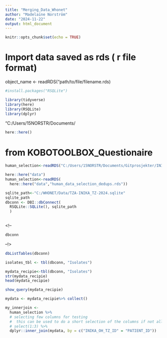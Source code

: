 ```yaml
---
title: "Merging_Data_Whonet"
author: "Madelaine Norström"
date: "2024-11-22"
output: html_document
---
```


```r
knitr::opts_chunk$set(echo = TRUE)
```

# Import data saved as rds ( r file format)

object_name <- readRDS("path/to/file/filename.rds)

```r
#install.packages("RSQLite")

```


```r
library(tidyverse)
library(here)
library(RSQLite)
library(dplyr)
```
"C:/Users/15NORSTR/Documents/

```r
here::here()

```
# from KOBOTOOLBOX_Questionaire

```r
human_selection<-readRDS("C:/Users/15NORSTR/Documents/Gitprosjekter/INIKA_WORK/data/human_data_selection_dedup.rds")
```


```r
here::here("data")
human_selection<-readRDS(
  here::here("data","human_data_selection_dedups.rds"))
```
```r
sqlite_path<-"C:/WHONET/Data/TZA-INIKA_TZ-2024.sqlite"
sqlite_path
dbconn <- DBI::dbConnect(
  RSQLite::SQLite(), sqlite_path
  )
                    

```
<!--
```r
dbconn
```
--!>
```r
dbListTables(dbconn)
```

```r
isolates_tbl <- tbl(dbconn, "Isolates")
```
```r
mydata_recipie<-tbl(dbconn, "Isolates")
str(mydata_recipie)
head(mydata_recipie)

```
```r
show_query(mydata_recipie)
```
```r
mydata <- mydata_recipie%>% collect()
```
 
```r
my_innerjoin <- 
  human_selection %>% 
  # selecting few columns for testing
  #  this can be used to do a short selection of the columns if not all are required
  # select(1:3) %>% 
  dplyr::inner_join(mydata, by = c("INIKA_OH_TZ_ID" = "PATIENT_ID"))
```
